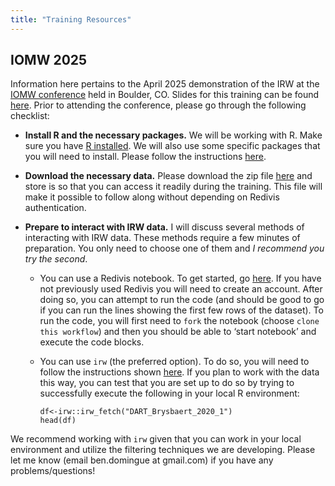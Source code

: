 ```yaml
---
title: "Training Resources"
---
```



## IOMW 2025

Information here pertains to the April 2025 demonstration of the IRW at the [IOMW conference](https://www.iomw.net/) held in Boulder, CO. Slides for this training can be found [here](https://docs.google.com/presentation/d/1ZOcMpaRwBfBF9xBdgdO6KBHm7xiGlq6n9WczI2oCrX8/edit?slide=id.g3334d2a9abd_0_4#slide=id.g3334d2a9abd_0_4). Prior to attending the conference, please go through the following checklist:

* **Install R and the necessary packages.** We will be working with R. Make sure you have [R installed](https://www.r-project.org/). We will also use some specific packages that you will need to install. Please follow the instructions [here](https://github.com/ben-domingue/irw/blob/main/training/iomw2025/00_packages.R).

* **Download the necessary data.** Please download the zip file [here](https://www.dropbox.com/scl/fi/mplmps10t7z7p8ljyo6km/tables.zip?rlkey=mde08yuex0jjvr80wchercb6b&e=1&dl=0) and store is so that you can access it readily during the training. This file will make it possible to follow along without depending on Redivis authentication. 

* **Prepare to interact with IRW data.** I will discuss several methods of interacting with IRW data. These methods require a few minutes of preparation. You only need to choose one of them and *I recommend you try the second*.

  + You can use a Redivis notebook. To get started, go [here](https://redivis.com/workflows/sdv7-7r839my4g/notebooks/vma9-89a2etg40). If you have not previously used Redivis you will need to create an account. After doing so, you can attempt to run the code (and should be good to go if you can run the lines showing the first few rows of the dataset). To run the code, you will first need to `fork` the notebook (choose `clone this workflow`) and then you should be able to 'start notebook' and execute the code blocks.

  + You can use `irw` (the preferred option). To do so, you will need to follow the instructions shown [here](https://github.com/itemresponsewarehouse/Rpkg). If you plan to work with the data this way, you can test that you are set up to do so by trying to successfully execute the following in your local R environment:
    ```
    df<-irw::irw_fetch("DART_Brysbaert_2020_1")
    head(df)
    ```

We recommend working with `irw` given that you can work in your local environment and utilize the filtering techniques we are developing. Please let me know (email ben.domingue at gmail.com) if you have any problems/questions!
